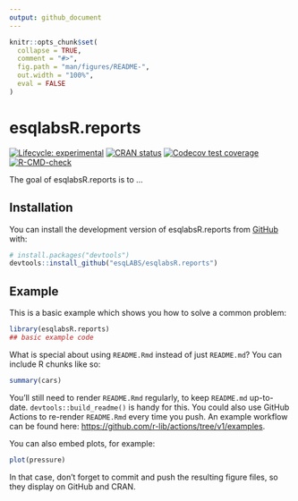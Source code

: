 ```yaml
---
output: github_document
---
```


<!-- README.md is generated from README.Rmd. Please edit that file -->

```r
knitr::opts_chunk$set(
  collapse = TRUE,
  comment = "#>",
  fig.path = "man/figures/README-",
  out.width = "100%",
  eval = FALSE
)
```

# esqlabsR.reports

<!-- badges: start -->
[![Lifecycle: experimental](https://img.shields.io/badge/lifecycle-experimental-orange.svg)](https://lifecycle.r-lib.org/articles/stages.html#experimental)
[![CRAN status](https://www.r-pkg.org/badges/version/esqlabsR.reports)](https://CRAN.R-project.org/package=esqlabsR.reports)
[![Codecov test coverage](https://codecov.io/gh/esqLABS/esqlabsR.reports/branch/main/graph/badge.svg)](https://app.codecov.io/gh/esqLABS/esqlabsR.reports?branch=main)
[![R-CMD-check](https://github.com/esqLABS/esqlabsR.reports/actions/workflows/R-CMD-check.yaml/badge.svg)](https://github.com/esqLABS/esqlabsR.reports/actions/workflows/R-CMD-check.yaml)
<!-- badges: end -->

The goal of esqlabsR.reports is to ...

## Installation

You can install the development version of esqlabsR.reports from [GitHub](https://github.com/) with:

``` r
# install.packages("devtools")
devtools::install_github("esqLABS/esqlabsR.reports")
```

## Example

This is a basic example which shows you how to solve a common problem:

```r
library(esqlabsR.reports)
## basic example code
```

What is special about using `README.Rmd` instead of just `README.md`? You can include R chunks like so:

```r
summary(cars)
```

You'll still need to render `README.Rmd` regularly, to keep `README.md` up-to-date. `devtools::build_readme()` is handy for this. You could also use GitHub Actions to re-render `README.Rmd` every time you push. An example workflow can be found here: <https://github.com/r-lib/actions/tree/v1/examples>.

You can also embed plots, for example:

```r
plot(pressure)
```

In that case, don't forget to commit and push the resulting figure files, so they display on GitHub and CRAN.
